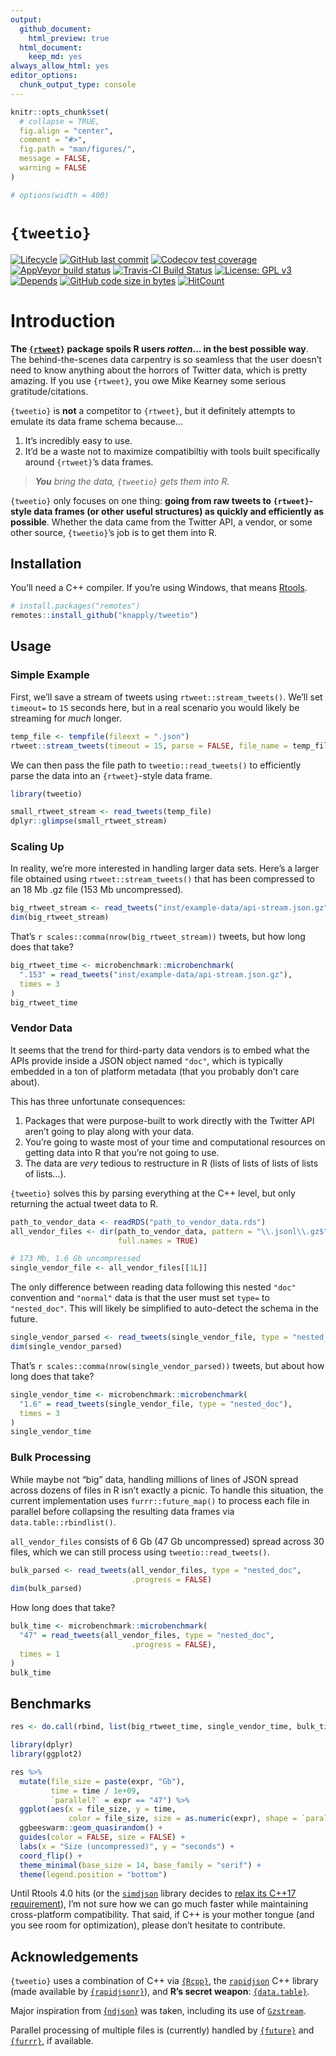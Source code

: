 ```yaml
---
output:
  github_document:
    html_preview: true
  html_document:
    keep_md: yes
always_allow_html: yes
editor_options: 
  chunk_output_type: console
---
```




<!-- README.Rmd generates README.md. -->

```r
knitr::opts_chunk$set(
  # collapse = TRUE,
  fig.align = "center",
  comment = "#>",
  fig.path = "man/figures/",
  message = FALSE,
  warning = FALSE
)

# options(width = 400)
```


# `{tweetio}`

<!-- badges: start -->
[![Lifecycle](https://img.shields.io/badge/lifecycle-experimental-orange.svg)](https://www.tidyverse.org/lifecycle/#experimental)
[![GitHub last commit](https://img.shields.io/github/last-commit/knapply/tweetio.svg)](https://github.com/knapply/tweetio/commits/master)
[![Codecov test coverage](https://codecov.io/gh/knapply/tweetio/branch/master/graph/badge.svg)](https://codecov.io/gh/knapply/tweetio?branch=master)
[![AppVeyor build status](https://ci.appveyor.com/api/projects/status/github/knapply/tweetio?branch=master&svg=true)](https://ci.appveyor.com/project/knapply/tweetio)
[![Travis-CI Build Status](https://travis-ci.org/knapply/tweetio.svg?branch=master)](https://travis-ci.org/knapply/tweetio)
[![License: GPL v3](https://img.shields.io/badge/License-GPLv3-blue.svg)](https://www.gnu.org/licenses/gpl-3.0)
[![Depends](https://img.shields.io/badge/Depends-GNU_R>=3.6-blue.svg)](https://www.r-project.org/)
[![GitHub code size in bytes](https://img.shields.io/github/languages/code-size/knapply/tweetio.svg)](https://github.com/knapply/tweetio)
[![HitCount](http://hits.dwyl.io/knapply/tweetio.svg)](http://hits.dwyl.io/knapply/tweetio)
<!-- badges: end -->


# Introduction

__The [`{rtweet}`](https://rtweet.info/) package spoils R users _rotten_... in the best possible way__. The behind-the-scenes data carpentry is so seamless that the user doesn't need to know anything about the horrors of Twitter data, which is pretty amazing. If you use `{rtweet}`, you owe Mike Kearney some serious gratitude/citations.

`{tweetio}` is __not__ a competitor to `{rtweet}`, but it definitely attempts to emulate its data frame schema because...

1. It's incredibly easy to use.
2. It'd be a waste not to maximize compatibiltiy with tools built specifically around `{rtweet}`'s data frames.

> ___You__ bring the data, `{tweetio}` gets them into R._

`{tweetio}` only focuses on one thing: __going from raw tweets to `{rtweet}`-style data frames (or other useful structures) as quickly and efficiently as possible__. Whether the data came from the Twitter API, a vendor, or some other source, `{tweetio}`'s job is to get them into R.

## Installation

You'll need a C++ compiler. If you're using Windows, that means [Rtools](https://cran.r-project.org/bin/windows/Rtools/).

```r
# install.packages("remotes")
remotes::install_github("knapply/tweetio")
```

## Usage

### Simple Example

First, we'll save a stream of tweets using `rtweet::stream_tweets()`. We'll set `timeout=` to `15` seconds here, but in a real scenario you would likely be streaming for _much_ longer.

```r
temp_file <- tempfile(fileext = ".json")
rtweet::stream_tweets(timeout = 15, parse = FALSE, file_name = temp_file)
```

We can then pass the file path to `tweetio::read_tweets()` to efficiently parse the data into an `{rtweet}`-style data frame.

```r
library(tweetio)

small_rtweet_stream <- read_tweets(temp_file)
dplyr::glimpse(small_rtweet_stream)
```


### Scaling Up

In reality, we're more interested in handling larger data sets. Here's a larger file obtained using `rtweet::stream_tweets()` that has been compressed to an 18 Mb .gz file (153 Mb uncompressed).

```r
big_rtweet_stream <- read_tweets("inst/example-data/api-stream.json.gz")
dim(big_rtweet_stream)
```

That's `r scales::comma(nrow(big_rtweet_stream))` tweets, but how long does that take?

```r
big_rtweet_time <- microbenchmark::microbenchmark(
  ".153" = read_tweets("inst/example-data/api-stream.json.gz"),
  times = 3
)
big_rtweet_time
```


### Vendor Data

It seems that the trend for third-party data vendors is to embed what the APIs provide inside a JSON object named `"doc"`, which is typically embedded in a ton of platform metadata (that you probably don't care about).

This has three unfortunate consequences:

1. Packages that were purpose-built to work directly with the Twitter API aren't going to play along with your data.
2. You're going to waste most of your time and computational resources on getting data into R that you're not going to use.
3. The data are _very_ tedious to restructure in R (lists of lists of lists of lists of lists...).

`{tweetio}` solves this by parsing everything at the C++ level, but only returning the actual tweet data to R.

```r
path_to_vendor_data <- readRDS("path_to_vendor_data.rds")
all_vendor_files <- dir(path_to_vendor_data, pattern = "\\.jsonl\\.gz$",
                        full.names = TRUE)

# 173 Mb, 1.6 Gb uncompressed
single_vendor_file <- all_vendor_files[[1L]] 
```

The only difference between reading data following this nested `"doc"` convention and `"normal"` data is that the user must set `type=` to `"nested_doc"`. This will likely be simplified to auto-detect the schema in the future.

```r
single_vendor_parsed <- read_tweets(single_vendor_file, type = "nested_doc")
dim(single_vendor_parsed)
```

That's `r scales::comma(nrow(single_vendor_parsed))` tweets, but about how long does that take?

```r
single_vendor_time <- microbenchmark::microbenchmark(
  "1.6" = read_tweets(single_vendor_file, type = "nested_doc"),
  times = 3
)
single_vendor_time
```


### Bulk Processing

While maybe not "big" data, handling millions of lines of JSON spread across dozens of files in R isn't exactly a picnic. To handle this situation, the current implementation uses `furrr::future_map()` to process each file in parallel before collapsing the resulting data frames via `data.table::rbindlist()`.

`all_vendor_files` consists of 6 Gb (47 Gb uncompressed) spread across 30 files, which we can still process using `tweetio::read_tweets()`.

```r
bulk_parsed <- read_tweets(all_vendor_files, type = "nested_doc",
                           .progress = FALSE)
dim(bulk_parsed)
```


How long does that take?

```r
bulk_time <- microbenchmark::microbenchmark(
  "47" = read_tweets(all_vendor_files, type = "nested_doc",
                           .progress = FALSE),
  times = 1
)
bulk_time
```


## Benchmarks

```r
res <- do.call(rbind, list(big_rtweet_time, single_vendor_time, bulk_time))

library(dplyr)
library(ggplot2)

res %>%
  mutate(file_size = paste(expr, "Gb"),
         time = time / 1e+09,
         `parallel?` = expr == "47") %>%
  ggplot(aes(x = file_size, y = time,
             color = file_size, size = as.numeric(expr), shape = `parallel?`)) +
  ggbeeswarm::geom_quasirandom() +
  guides(color = FALSE, size = FALSE) +
  labs(x = "Size (uncompressed)", y = "seconds") +
  coord_flip() +
  theme_minimal(base_size = 14, base_family = "serif") +
  theme(legend.position = "bottom")
```


Until Rtools 4.0 hits (or the [`simdjson`](https://github.com/lemire/simdjson) library decides to [relax its C++17 requirement](https://github.com/lemire/simdjson/issues/307)), I'm not sure how we can go much faster while maintaining cross-platform compatibility. That said, if C++ is your mother tongue (and you see room for optimization), please don't hesitate to contribute.



## Acknowledgements

`{tweetio}` uses a combination of C++ via [`{Rcpp}`](http://www.rcpp.org/), the [`rapidjson`](http://rapidjson.org/) C++ library (made available by [`{rapidjsonr}`](https://cran.r-project.org/web/packages/rapidjsonr/index.html)), and __R's secret weapon__: [`{data.table}`](https://rdatatable.gitlab.io/data.table/).

Major inspiration from [{`ndjson`}](https://gitlab.com/hrbrmstr/ndjson) was taken, including its use of [`Gzstream`](https://www.cs.unc.edu/Research/compgeom/gzstream/).

Parallel processing of multiple files is (currently) handled by [`{future}`](https://cran.r-project.org/web/packages/future/index.html) and [`{furrr}`](https://davisvaughan.github.io/furrr/), if available.

